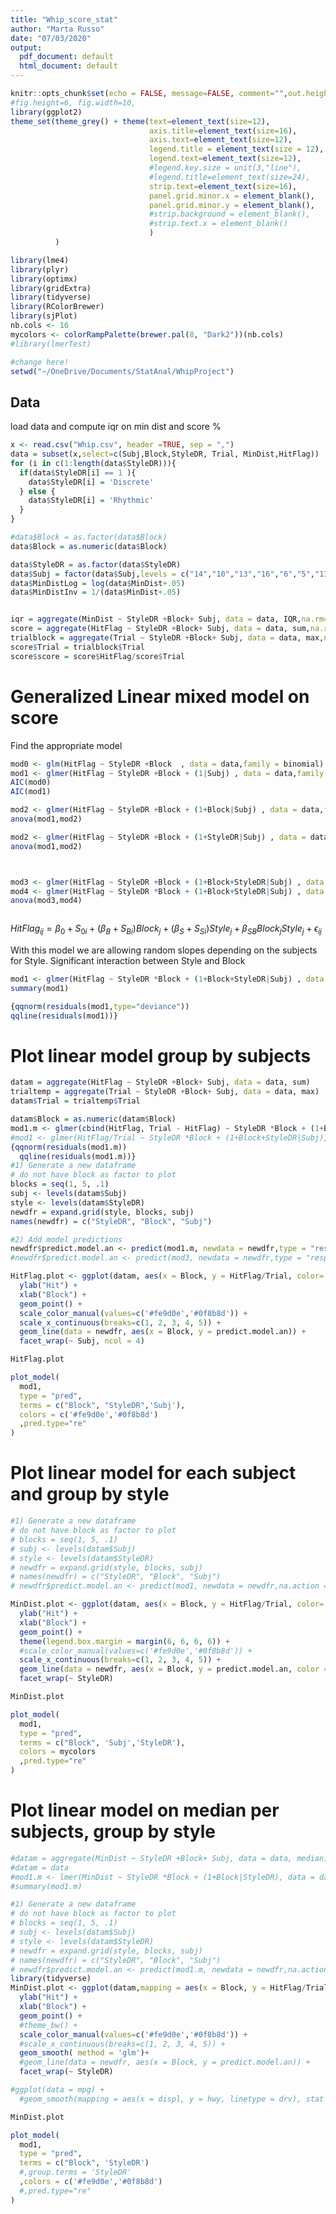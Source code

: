 ```yaml
---
title: "Whip_score_stat"
author: "Marta Russo"
date: "07/03/2020"
output:
  pdf_document: default
  html_document: default
---
```


```r
knitr::opts_chunk$set(echo = FALSE, message=FALSE, comment="",out.height='100%',  eval = TRUE, warning = FALSE)
#fig.height=6, fig.width=10, 
library(ggplot2)
theme_set(theme_grey() + theme(text=element_text(size=12), 
                               axis.title=element_text(size=16), 
                               axis.text=element_text(size=12),
                               legend.title = element_text(size = 12),
                               legend.text=element_text(size=12),
                               #legend.key.size = unit(3,"line"),
                               #legend.title=element_text(size=24),
                               strip.text=element_text(size=16),
                               panel.grid.minor.x = element_blank(),
                               panel.grid.minor.y = element_blank(),
                               #strip.background = element_blank(),
                               #strip.text.x = element_blank()
                               )
          )

library(lme4)
library(plyr)
library(optimx)
library(gridExtra)
library(tidyverse)
library(RColorBrewer)
library(sjPlot)
nb.cols <- 16
mycolors <- colorRampPalette(brewer.pal(8, "Dark2"))(nb.cols)
#library(lmerTest)

#change here!
setwd("~/OneDrive/Documents/StatAnal/WhipProject")


```


## Data 

load data and compute iqr on min dist and score %

```r
x <- read.csv("Whip.csv", header =TRUE, sep = ",")
data = subset(x,select=c(Subj,Block,StyleDR, Trial, MinDist,HitFlag))
for (i in c(1:length(data$StyleDR))){
  if(data$StyleDR[i] == 1 ){
    data$StyleDR[i] = 'Discrete'
  } else {
    data$StyleDR[i] = 'Rhythmic'
  }
}

#data$Block = as.factor(data$Block)
data$Block = as.numeric(data$Block)

data$StyleDR = as.factor(data$StyleDR)
data$Subj = factor(data$Subj,levels = c("14","10","13","16","6","5","11","4","3","1","8","7","2","15","9","12"))
data$MinDistLog = log(data$MinDist+.05)
data$MinDistInv = 1/(data$MinDist+.05)


iqr = aggregate(MinDist ~ StyleDR +Block+ Subj, data = data, IQR,na.rm=TRUE) 
score = aggregate(HitFlag ~ StyleDR +Block+ Subj, data = data, sum,na.rm=TRUE) 
trialblock = aggregate(Trial ~ StyleDR +Block+ Subj, data = data, max,na.rm=TRUE) 
score$Trial = trialblock$Trial
score$score = score$HitFlag/score$Trial
```



# Generalized Linear mixed model on score

Find the appropriate model

```r
mod0 <- glm(HitFlag ~ StyleDR +Block  , data = data,family = binomial)
mod1 <- glmer(HitFlag ~ StyleDR +Block + (1|Subj) , data = data,family = binomial)
AIC(mod0)
AIC(mod1)

mod2 <- glmer(HitFlag ~ StyleDR +Block + (1+Block|Subj) , data = data,family = binomial)
anova(mod1,mod2)

mod2 <- glmer(HitFlag ~ StyleDR +Block + (1+StyleDR|Subj) , data = data,family = binomial)
anova(mod1,mod2)



mod3 <- glmer(HitFlag ~ StyleDR +Block + (1+Block+StyleDR|Subj) , data = data,family = binomial)
mod4 <- glmer(HitFlag ~ StyleDR *Block + (1+Block+StyleDR|Subj) , data = data,family = binomial)
anova(mod3,mod4)



```

$HitFlag_{ij} = \beta_0 + S_{0i}  + (\beta_{B} + S_{Bi})Block_j + (\beta_{S} + S_{Si})Style_j + \beta_{SB}Block_j Style_j + \epsilon_{ij}$

With this model we are allowing random slopes depending on the subjects for Style. Significant interaction between Style and Block

```r


mod1 <- glmer(HitFlag ~ StyleDR *Block + (1+Block+StyleDR|Subj) , data = data,family = binomial)
summary(mod1)

{qqnorm(residuals(mod1,type="deviance"))
qqline(residuals(mod1))}


```

# Plot linear model group by subjects

```r

datam = aggregate(HitFlag ~ StyleDR +Block+ Subj, data = data, sum)
trialtemp = aggregate(Trial ~ StyleDR +Block+ Subj, data = data, max)
datam$Trial = trialtemp$Trial

datam$Block = as.numeric(datam$Block)
mod1.m <- glmer(cbind(HitFlag, Trial - HitFlag) ~ StyleDR *Block + (1+Block+StyleDR|Subj), family = binomial(link = "probit"),data = datam)
#mod1 <- glmer(HitFlag/Trial ~ StyleDR *Block + (1+Block+StyleDR|Subj), family = binomial(link = "probit"),data = datam)
{qqnorm(residuals(mod1.m))
  qqline(residuals(mod1.m))}
#1) Generate a new dataframe
# do not have block as factor to plot
blocks = seq(1, 5, .1)
subj <- levels(datam$Subj)
style <- levels(datam$StyleDR)
newdfr = expand.grid(style, blocks, subj)
names(newdfr) = c("StyleDR", "Block", "Subj")

#2) Add model predictions
newdfr$predict.model.an <- predict(mod1.m, newdata = newdfr,type = "response",na.action = na.pass)
#newdfr$predict.model.an <- predict(mod3, newdata = newdfr,type = "response",na.action = na.pass)

HitFlag.plot <- ggplot(datam, aes(x = Block, y = HitFlag/Trial, color= StyleDR)) +
  ylab("Hit") +
  xlab("Block") +
  geom_point() +
  scale_color_manual(values=c('#fe9d0e','#0f8b8d')) +
  scale_x_continuous(breaks=c(1, 2, 3, 4, 5)) +
  geom_line(data = newdfr, aes(x = Block, y = predict.model.an)) +
  facet_wrap(~ Subj, ncol = 4)

HitFlag.plot

plot_model(
  mod1, 
  type = "pred", 
  terms = c("Block", "StyleDR",'Subj'), 
  colors = c('#fe9d0e','#0f8b8d')
  ,pred.type="re"
)

```

# Plot linear model for each subject and group by style

```r
#1) Generate a new dataframe
# do not have block as factor to plot
# blocks = seq(1, 5, .1)
# subj <- levels(datam$Subj)
# style <- levels(datam$StyleDR)
# newdfr = expand.grid(style, blocks, subj)
# names(newdfr) = c("StyleDR", "Block", "Subj")
# newdfr$predict.model.an <- predict(mod1, newdata = newdfr,na.action = na.pass)

MinDist.plot <- ggplot(datam, aes(x = Block, y = HitFlag/Trial, color= Subj)) +
  ylab("Hit") +
  xlab("Block") +
  geom_point() +
  theme(legend.box.margin = margin(6, 6, 6, 6)) +
  #scale_color_manual(values=c('#fe9d0e','#0f8b8d')) +
  scale_x_continuous(breaks=c(1, 2, 3, 4, 5)) +
  geom_line(data = newdfr, aes(x = Block, y = predict.model.an, color = Subj)) +
  facet_wrap(~ StyleDR)

MinDist.plot

plot_model(
  mod1, 
  type = "pred", 
  terms = c("Block", 'Subj','StyleDR'), 
  colors = mycolors
  ,pred.type="re"
)


```

# Plot linear model on median per subjects, group by style 

```r
#datam = aggregate(MinDist ~ StyleDR +Block+ Subj, data = data, median)
#datam = data
#mod1.m <- lmer(MinDist ~ StyleDR *Block + (1+Block|StyleDR), data = datam, REML = F)
#summary(mod1.m)

#1) Generate a new dataframe
# do not have block as factor to plot
# blocks = seq(1, 5, .1)
# subj <- levels(datam$Subj)
# style <- levels(datam$StyleDR)
# newdfr = expand.grid(style, blocks, subj)
# names(newdfr) = c("StyleDR", "Block", "Subj")
# newdfr$predict.model.an <- predict(mod1.m, newdata = newdfr,na.action = na.pass)
library(tidyverse)
MinDist.plot <- ggplot(datam,mapping = aes(x = Block, y = HitFlag/Trial,color= StyleDR)) +
  ylab("Hit") +
  xlab("Block") +
  geom_point() +
  #theme_bw() +
  scale_color_manual(values=c('#fe9d0e','#0f8b8d')) +
  #scale_x_continuous(breaks=c(1, 2, 3, 4, 5)) +
  geom_smooth( method = 'glm')+
  #geom_line(data = newdfr, aes(x = Block, y = predict.model.an)) +
  facet_wrap(~ StyleDR)

#ggplot(data = mpg) + 
  #geom_smooth(mapping = aes(x = displ, y = hwy, linetype = drv), stat = lm)

MinDist.plot

plot_model(
  mod1, 
  type = "pred", 
  terms = c("Block", 'StyleDR')
  #,group.terms = 'StyleDR'
  ,colors = c('#fe9d0e','#0f8b8d')
  #,pred.type="re"
)


```

